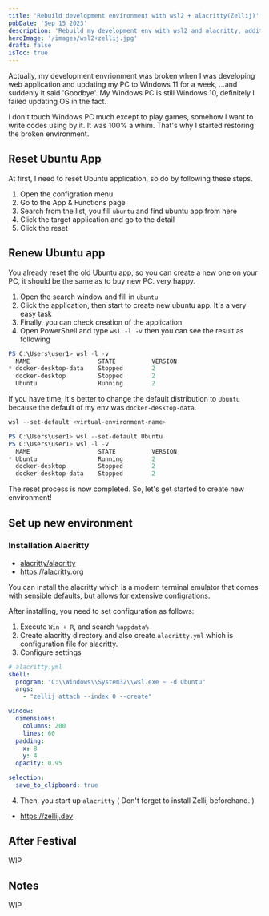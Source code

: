 ```yaml
---
title: 'Rebuild development environment with wsl2 + alacritty(Zellij)'
pubDate: 'Sep 15 2023'
description: 'Rebuild my development env with wsl2 and alacritty, additonally I installed zellij as a terminal multi prexer'
heroImage: '/images/wsl2+zellij.jpg'
draft: false
isToc: true
---
```


Actually, my development envrionment was broken when I was developing web application and updating my PC to Windows 11 for a week, ...and suddenly it said 'Goodbye'.
My Windows PC is still Windows 10, definitely I failed updating OS in the fact.

I don't touch Windows PC much except to play games, somehow I want to write codes using by it.
It was 100% a whim. That's why I started restoring the broken environment.

## Reset Ubuntu App

At first, I need to reset Ubuntu application, so do by following these steps.

1. Open the configration menu
2. Go to the App & Functions page
3. Search from the list, you fill `ubuntu` and find ubuntu app from here
4. Click the target application and go to the detail
5. Click the reset


## Renew Ubuntu app

You already reset the old Ubuntu app, so you can create a new one on your PC, it should be the same as to buy new PC. very happy.

1. Open the search window and fill in `ubuntu`
2. Click the application, then start to create new ubuntu app. It's a very easy task
3. Finally, you can check creation of the application
4. Open PowerShell and type `wsl -l -v` then you can see the result as following

```powershell
PS C:\Users\user1> wsl -l -v
  NAME                   STATE          VERSION
* docker-desktop-data    Stopped        2
  docker-desktop         Stopped        2
  Ubuntu                 Running        2
```

If you have time, it's better to change the default distribution to `Ubuntu` because the default of my env was `docker-desktop-data`.

```powershell
wsl --set-default <virtual-environment-name>
```


```powershell
PS C:\Users\user1> wsl --set-default Ubuntu
PS C:\Users\user1> wsl -l -v
  NAME                   STATE          VERSION
* Ubuntu                 Running        2
  docker-desktop         Stopped        2
  docker-desktop-data    Stopped        2
```

The reset process is now completed. So, let's get started to create new environment!

## Set up new environment

### Installation Alacritty

- [alacritty/alacritty](https://github.com/alacritty/alacritty)
- https://alacritty.org

You can install the alacritty which is a modern terminal emulator that comes with sensible defaults, but allows for extensive configrations.

After installing, you need to set configuration as follows:

1. Execute `Win + R`, and search `%appdata%`
2. Create alacritty directory and also create `alacritty.yml` which is configuration file for alacritty.
3. Configure settings

```yml
# alacritty.yml
shell:
  program: "C:\\Windows\\System32\\wsl.exe ~ -d Ubuntu"
  args:
    - "zellij attach --index 0 --create"

window:
  dimensions:
    columns: 200
    lines: 60
  padding:
    x: 8
    y: 4
  opacity: 0.95

selection:
  save_to_clipboard: true
```

4. Then, you start up `alacritty` ( Don't forget to install Zellij beforehand. )

- https://zellij.dev

## After Festival

WIP

## Notes

WIP



